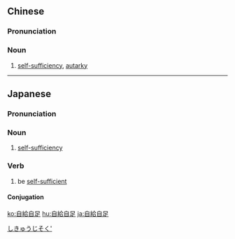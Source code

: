 {{also|自给自足}}
==Chinese==
{{zh-forms|s=自给自足|type=22}}

===Pronunciation===
{{zh-pron
|m=zìjǐzìzú
|c=zi6 kap1 zi6 zuk1
|cat=n
}}

===Noun===
{{zh-noun}}

# [[self-sufficiency]], [[autarky]]

----

==Japanese==
{{ja-kanjitab|じ|きゅう|じ|そく|yomi=on}}

===Pronunciation===
{{ja-pron|じきゅうじそく|y=on}}

===Noun===
{{ja-noun|じきゅうじそく}}

# [[self-sufficiency]]

===Verb===
{{ja-verb-suru|tr=trans|じきゅうじそく}}

# be [[self-sufficient]]
#: {{ja-usex|エネルギーを自給自足する住宅|エネルギー を じきゅうじそく する じたく|an energy-independent home}}

====Conjugation====
{{ja-suru|じきゅうじそく}}

[[Category:Yojijukugo|しきゅうじそく']]

[[ko:自給自足]]
[[hu:自給自足]]
[[ja:自給自足]]